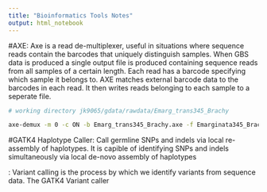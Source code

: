 ```yaml
---
title: "Bioinformatics Tools Notes"
output: html_notebook
---
```



#AXE: 
Axe is a read de-multiplexer, useful in situations where sequence reads contain the barcodes that uniquely distinguish samples. When GBS data is produced a single output file is produced containing sequence reads from all samples of a certain length. Each read has a barcode specifying which sample it belongs to. AXE matches external barcode data to the barcodes in each read. It then writes reads belonging to each sample to a seperate file. 
```bash
# working directory jk9065/gdata/rawdata/Emarg_trans345_Brachy

axe-demux -m 0 -c ON -b Emarg_trans345_Brachy.axe -f Emarginata345_Brachy5_NoIndex_L005_R1_001.fastq.gz -r Emarginata345_Brachy5_NoIndex_L005_R2_001.fastq.gz -I demuxed/

```


#GATK4 Haplotype Caller:
Call germline SNPs and indels via local re-assembly of haplotypes. It is capible of identifying SNPs and indels simultaneously via local de-novo assembly of haplotypes 

:
Variant calling is the process by which we identify variants from sequence data. The GATK4 Variant caller 
```bash

```


